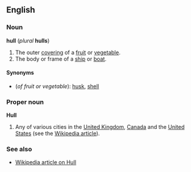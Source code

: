 ==English==
===Noun===
'''hull''' (''plural'' '''hulls''')

#The outer [[covering]] of a [[fruit]] or [[vegetable]].
#The body or frame of a [[ship]] or [[boat]].

====Synonyms====
*(''of fruit or vegetable''): [[husk]], [[shell]]

===Proper noun===
'''Hull'''

#Any of various cities in the [[United Kingdom]], [[Canada]] and the [[United States]] (see the [[w:Hull|Wikipedia article]]).

===See also===
*[[w:Hull|Wikipedia article on Hull]]